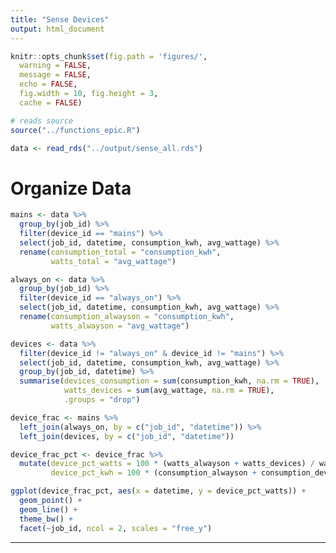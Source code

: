 ```yaml
---
title: "Sense Devices"
output: html_document
---
```


```r
knitr::opts_chunk$set(fig.path = 'figures/',
  warning = FALSE,
  message = FALSE,
  echo = FALSE,
  fig.width = 10, fig.height = 3,
  cache = FALSE)
```

```r
# reads source
source("../functions_epic.R")
```

```r
data <- read_rds("../output/sense_all.rds")
```

# Organize Data

```r
mains <- data %>%
  group_by(job_id) %>%
  filter(device_id == "mains") %>%
  select(job_id, datetime, consumption_kwh, avg_wattage) %>% 
  rename(consumption_total = "consumption_kwh",
         watts_total = "avg_wattage")
```

```r
always_on <- data %>%
  group_by(job_id) %>%
  filter(device_id == "always_on") %>%
  select(job_id, datetime, consumption_kwh, avg_wattage) %>% 
  rename(consumption_alwayson = "consumption_kwh",
         watts_alwayson = "avg_wattage")
```

```r
devices <- data %>%
  filter(device_id != "always_on" & device_id != "mains") %>%
  select(job_id, datetime, consumption_kwh, avg_wattage) %>%
  group_by(job_id, datetime) %>%
  summarise(devices_consumption = sum(consumption_kwh, na.rm = TRUE),
            watts_devices = sum(avg_wattage, na.rm = TRUE),
            .groups = "drop")
```

```r
device_frac <- mains %>% 
  left_join(always_on, by = c("job_id", "datetime")) %>%
  left_join(devices, by = c("job_id", "datetime"))
```

```r
device_frac_pct <- device_frac %>%
  mutate(device_pct_watts = 100 * (watts_alwayson + watts_devices) / watts_total,
         device_pct_kwh = 100 * (consumption_alwayson + consumption_devices) / consumption_total)
```

```r
ggplot(device_frac_pct, aes(x = datetime, y = device_pct_watts)) +
  geom_point() +
  geom_line() +
  theme_bw() +
  facet(~job_id, ncol = 2, scales = "free_y")
```

---





